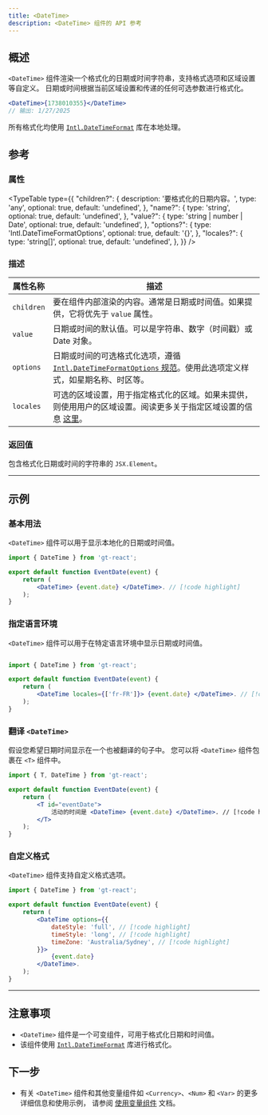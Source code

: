 ```yaml
---
title: <DateTime>
description: <DateTime> 组件的 API 参考
---
```


## 概述

`<DateTime>` 组件渲染一个格式化的日期或时间字符串，支持格式选项和区域设置等自定义。
日期或时间根据当前区域设置和传递的任何可选参数进行格式化。

```jsx
<DateTime>{1738010355}</DateTime>
// 输出: 1/27/2025
```

所有格式化均使用 [`Intl.DateTimeFormat`](https://developer.mozilla.org/en-US/docs/Web/JavaScript/Reference/Global_Objects/Intl/DateTimeFormat) 库在本地处理。

## 参考

### 属性

<TypeTable
  type={{
    "children?": {
        description: '要格式化的日期内容。',
        type: 'any',
        optional: true,
        default: 'undefined',
    },
    "name?": {
        type: 'string',
        optional: true,
        default: 'undefined',
    },
    "value?": {
        type: 'string | number | Date',
        optional: true,
        default: 'undefined',
    },
    "options?": {
        type: 'Intl.DateTimeFormatOptions',
        optional: true,
        default: '{}',
    },
    "locales?": {
        type: 'string[]',
        optional: true,
        default: 'undefined',
    },
  }}
/>

### 描述
| 属性名称 | 描述 |
|-----------|-------------|
| `children` | 要在组件内部渲染的内容。通常是日期或时间值。如果提供，它将优先于 `value` 属性。 |
| `value`    | 日期或时间的默认值。可以是字符串、数字（时间戳）或 Date 对象。 |
| `options`  | 日期或时间的可选格式化选项，遵循 [`Intl.DateTimeFormatOptions` 规范](https://developer.mozilla.org/en-US/docs/Web/JavaScript/Reference/Global_Objects/Intl/DateTimeFormat)。使用此选项定义样式，如星期名称、时区等。 |
| `locales`  | 可选的区域设置，用于指定格式化的区域。如果未提供，则使用用户的区域设置。阅读更多关于指定区域设置的信息 [这里](https://developer.mozilla.org/en-US/docs/Web/JavaScript/Reference/Global_Objects/Intl#locales_argument)。|

### 返回值

包含格式化日期或时间的字符串的 `JSX.Element`。

---
## 示例

### 基本用法
`<DateTime>` 组件可以用于显示本地化的日期或时间值。

```jsx title="EventDate.jsx" copy
import { DateTime } from 'gt-react';

export default function EventDate(event) {
    return (
        <DateTime> {event.date} </DateTime>. // [!code highlight]
    );
}
```

### 指定语言环境
`<DateTime>` 组件可以用于在特定语言环境中显示日期或时间值。

```jsx title="EventDate.jsx" copy

import { DateTime } from 'gt-react';

export default function EventDate(event) {
    return (
        <DateTime locales={['fr-FR']}> {event.date} </DateTime>. // [!code highlight]
    );
}
```

### 翻译 `<DateTime>`
假设您希望日期时间显示在一个也被翻译的句子中。
您可以将 `<DateTime>` 组件包裹在 `<T>` 组件中。
```jsx title="EventDate.jsx" copy
import { T, DateTime } from 'gt-react';

export default function EventDate(event) {
    return (
        <T id="eventDate">
            活动的时间是 <DateTime> {event.date} </DateTime>. // [!code highlight]
        </T>
    );
}
```

### 自定义格式
`<DateTime>` 组件支持自定义格式选项。
```jsx title="EventDate.jsx" copy
import { DateTime } from 'gt-react';

export default function EventDate(event) {
    return (
        <DateTime options={{
            dateStyle: 'full', // [!code highlight]
            timeStyle: 'long', // [!code highlight]
            timeZone: 'Australia/Sydney', // [!code highlight]
        }}>
            {event.date}
        </DateTime>.
    );
}
```

---

## 注意事项
 * `<DateTime>` 组件是一个可变组件，可用于格式化日期和时间值。
 * 该组件使用 [`Intl.DateTimeFormat`](https://developer.mozilla.org/en-US/docs/Web/JavaScript/Reference/Global_Objects/Intl/DateTimeFormat) 库进行格式化。

## 下一步
 * 有关 `<DateTime>` 组件和其他变量组件如 `<Currency>`、`<Num>` 和 `<Var>` 的更多详细信息和使用示例，
  请参阅 [使用变量组件](/docs/react/reference/using-variable-components) 文档。